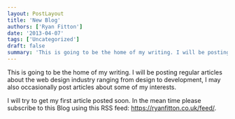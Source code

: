 ```yaml
---
layout: PostLayout
title: 'New Blog'
authors: ['Ryan Fitton']
date: '2013-04-07'
tags: ['Uncategorized']
draft: false
summary: 'This is going to be the home of my writing. I will be posting regular articles about the web design industry ranging from design to development, I may also&nbsp;occasionally&nbsp;post articles about some of my interests. I will try to get my first article posted soon. In the mean time please subscribe to this Blog using [&amp;hellip;]'
---
```


<p>
  This is going to be the home of my writing. I will be posting regular articles about the web
  design industry ranging from design to development, I may also occasionally post articles about
  some of my interests.
</p>
<p>
  I will try to get my first article posted soon. In the mean time please subscribe to this Blog
  using this RSS feed: <a href="https://ryanfitton.co.uk/feed/">https://ryanfitton.co.uk/feed/</a>.
</p>
